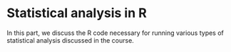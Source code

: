 # Statistical analysis in R

In this part, we discuss the R code necessary for running various types of statistical analysis discussed in the course.